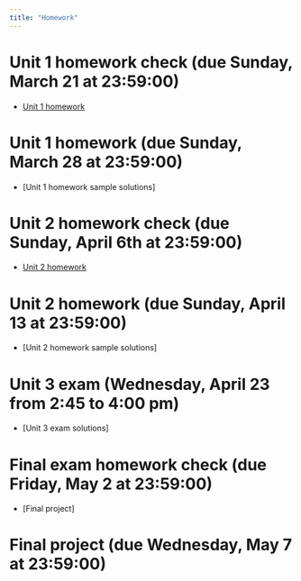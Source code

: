 ```yaml
---
title: "Homework"
---
```


# Unit 1 homework check (due Sunday, March 21 at 23:59:00)

  - [Unit 1 homework](homeworks/Unit 1 homework/unit.1.homework.zip)

# Unit 1 homework (due Sunday, March 28 at 23:59:00) 

  - [Unit 1 homework sample solutions]
  
# Unit 2 homework check (due Sunday, April 6th at 23:59:00)  

  - [Unit 2 homework](homeworks/Unit 2 homework/unit.2.homework.zip)
  
# Unit 2 homework (due Sunday, April 13 at 23:59:00) 

  - [Unit 2 homework sample solutions]

# Unit 3 exam (Wednesday, April 23 from 2:45 to 4:00 pm) 

  - [Unit 3 exam solutions]

# Final exam homework check (due Friday, May 2 at 23:59:00)

  - [Final project]

# Final project (due Wednesday, May 7 at 23:59:00) 

